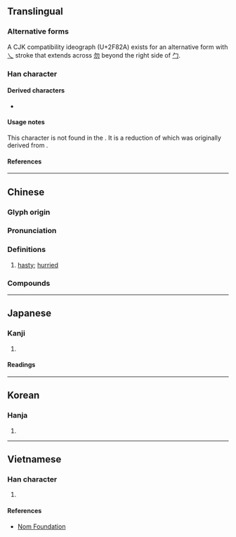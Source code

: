 {{also|悤|怱|匁|勿}}
{{character info}}
{{character info|0x2F82A}}
==Translingual==

===Alternative forms===
A CJK compatibility ideograph (U+2F82A) exists for an alternative form with [[乀]] stroke that extends across [[勿]] beyond the right side of [[勹]].

===Han character===
{{Han char|rn=20|rad=勹|as=03|sn=5|four=27450|canj=PKK|ids=⿻勿丶(U+5306),⿻勿乀(U+2F82A)}}

====Derived characters====
* {{l|mul|[[茐]], [[䖏]], [[𡧴]], [[𢝰]], [[𬖕]], [[𠰯]], [[𠱱]], [[𢫍]], [[𦓭]], [[𨠞]], [[𨣭]], [[𩂜]], [[𠁅]]}}

====Usage notes====
This character is not found in the {{w|Kangxi dictionary}}. It is a reduction of {{l|mul|怱}} which was originally derived from {{l|mul|悤}}.

====References====
{{Han ref|kx=0151.031|dkj=02511|dj=0340.070|hdz=10257.020|uh=5306}}
{{Han ref|uh=2F82A}}

----

==Chinese==
{{zh-forms|alt=悤:original form,怱:variant of 悤,忩:unorthodox variant of 悤,匇}}

===Glyph origin===
{{Han etym}}
{{rfe|zh}}

===Pronunciation===
{{zh-pron
|m=cōng
|c=cung1
|h=pfs=
|md=
|mn=chhong/qz,xm,zz:chhang
|mn_note=chhong - literary; chhang - vernacular
|mn-t=cong1
|w=1tshon
|mc=y<!--See 怱-->
|oc=y
|cat=a
}}

===Definitions===
{{zh-hanzi}}

# [[hasty]]; [[hurried]]

===Compounds===
{{zh-der|匆匆忙忙|匆猝|匆忙|來去匆匆|匆促|匆遽|匆匆|行色匆匆|興匆匆}}

----

==Japanese==

===Kanji===
{{ja-kanji|grade=|rs=勹03}}

# {{rfdef|ja|sort=勹03}}

====Readings====
{{ja-readings
|goon=す
|kanon=そう
|kun=いそが-し.い
}}

----

==Korean==

===Hanja===
{{ko-hanja|총}}

# {{rfdef|ko|sort=勹03}}

----

==Vietnamese==

===Han character===
{{vi-readings|rs=勹03|reading=thông}}

# {{rfdef|vi|sort=勹03}}

====References====
*[http://nomfoundation.org/common/nom_details.php?codepoint=5306 Nom Foundation]